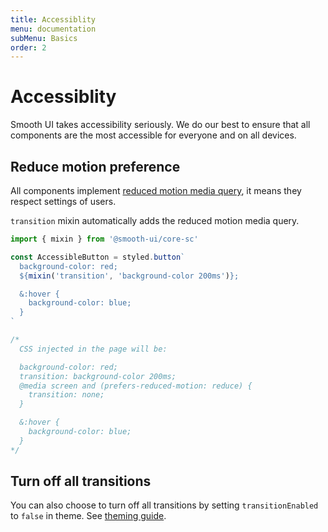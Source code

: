 ```yaml
---
title: Accessiblity
menu: documentation
subMenu: Basics
order: 2
---
```


# Accessiblity

Smooth UI takes accessibility seriously. We do our best to ensure that all components are the most accessible for everyone and on all devices.

## Reduce motion preference

All components implement [reduced motion media query](https://css-tricks.com/introduction-reduced-motion-media-query/), it means they respect settings of users.

`transition` mixin automatically adds the reduced motion media query.

```js
import { mixin } from '@smooth-ui/core-sc'

const AccessibleButton = styled.button`
  background-color: red;
  ${mixin('transition', 'background-color 200ms')};

  &:hover {
    background-color: blue;
  }
`

/*
  CSS injected in the page will be:

  background-color: red;
  transition: background-color 200ms;
  @media screen and (prefers-reduced-motion: reduce) {
    transition: none;
  }

  &:hover {
    background-color: blue;
  }
*/
```

## Turn off all transitions

You can also choose to turn off all transitions by setting `transitionEnabled` to `false` in theme. See [theming guide](http://localhost:3000/docs-basics-theming).
